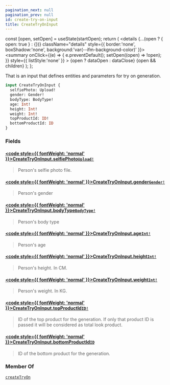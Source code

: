 ```yaml
---
pagination_next: null
pagination_prev: null
id: create-try-on-input
title: CreateTryOnInput
---
```









  const [open, setOpen] = useState(startOpen);
  return (
    <details {...(open ? { open: true } : {})} className="details" style={{ border:'none', boxShadow:'none', background:'var(--ifm-background-color)' }}>
      <summary
        onClick={(e) => {
          e.preventDefault();
          setOpen((open) => !open);
        }}
        style={{ listStyle:'none' }}
      >
      {open ? dataOpen : dataClose}
      </summary>
      {open && children}
    </details>
  );
};








That is an input that defines entities and parameters for try on generation.


```graphql
input CreateTryOnInput {
  selfiePhoto: Upload!
  gender: Gender!
  bodyType: BodyType!
  age: Int!
  height: Int!
  weight: Int!
  topProductId: ID!
  bottomProductId: ID
}
```




### Fields

#### [<code style={{ fontWeight: 'normal' }}>CreateTryOnInput.<b>selfiePhoto</b></code>](#)<Bullet />[`Upload!`](/types/scalars/upload) <Badge class="badge badge--secondary" text="non-null"/> <Badge class="badge badge--secondary" text="scalar"/> 
> 
> 
> Person's selfie photo file.
> 

#### [<code style={{ fontWeight: 'normal' }}>CreateTryOnInput.<b>gender</b></code>](#)<Bullet />[`Gender!`](/types/enums/gender) <Badge class="badge badge--secondary" text="non-null"/> <Badge class="badge badge--secondary" text="enum"/> 
> 
> 
> Person's gender
> 

#### [<code style={{ fontWeight: 'normal' }}>CreateTryOnInput.<b>bodyType</b></code>](#)<Bullet />[`BodyType!`](/types/enums/body-type) <Badge class="badge badge--secondary" text="non-null"/> <Badge class="badge badge--secondary" text="enum"/> 
> 
> 
> Person's body type
> 

#### [<code style={{ fontWeight: 'normal' }}>CreateTryOnInput.<b>age</b></code>](#)<Bullet />[`Int!`](/types/scalars/int) <Badge class="badge badge--secondary" text="non-null"/> <Badge class="badge badge--secondary" text="scalar"/> 
> 
> 
> Person's age
> 

#### [<code style={{ fontWeight: 'normal' }}>CreateTryOnInput.<b>height</b></code>](#)<Bullet />[`Int!`](/types/scalars/int) <Badge class="badge badge--secondary" text="non-null"/> <Badge class="badge badge--secondary" text="scalar"/> 
> 
> 
> Person's height. In CM.
> 

#### [<code style={{ fontWeight: 'normal' }}>CreateTryOnInput.<b>weight</b></code>](#)<Bullet />[`Int!`](/types/scalars/int) <Badge class="badge badge--secondary" text="non-null"/> <Badge class="badge badge--secondary" text="scalar"/> 
> 
> 
> Person's weight. In KG.
> 

#### [<code style={{ fontWeight: 'normal' }}>CreateTryOnInput.<b>topProductId</b></code>](#)<Bullet />[`ID!`](/types/scalars/id) <Badge class="badge badge--secondary" text="non-null"/> <Badge class="badge badge--secondary" text="scalar"/> 
> 
> 
> ID of the top product for the generation. If only that product ID is passed it will be considered as total look product.
> 

#### [<code style={{ fontWeight: 'normal' }}>CreateTryOnInput.<b>bottomProductId</b></code>](#)<Bullet />[`ID`](/types/scalars/id) <Badge class="badge badge--secondary" text="scalar"/> 
> 
> 
> ID of the bottom product for the generation.
> 





### Member Of

[`createTryOn`](/api/mutations/create-try-on)  <Badge class="badge badge--secondary" text="mutation"/>

